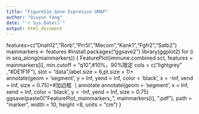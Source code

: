 ---
title: "FigureS1e_Gene Expresion UMAP"
author: "Qiuyun Yang"
date: "`r Sys.Date()`"
output: html_document
---

features=c("Dnah12","Rorb","Prr5l","Mecom","Kank1","Fgfr2","Satb2")
mainmarkers <- features
#install.packages("ggsave2")
library(ggplot2)
for (i in seq_along(mainmarkers)) {
  FeaturePlot(immune.combined.sct, features = mainmarkers[i], min.cutoff = "q10",#10%，90%限定
              cols = c("lightgrey" ,"#DE1F1F"),
              slot = "data",label.size = 6,pt.size = 1)+  
    annotate(geom = 'segment', y = Inf, yend = Inf, color = 'black', x = -Inf, xend = Inf, size = 0.75)+#加边框（ annotate
    annotate(geom = 'segment', x = Inf, xend = Inf, color = 'black', y = -Inf, yend = Inf, size = 0.75) 
  ggsave(paste0("FeaturePlot_mainmarkers_", mainmarkers[i], ".pdf"), path = "marker", width = 10, height =8, units = "cm")
}
